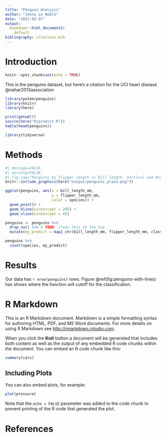 ```yaml
---
title: "Penguin Analysis"
author: "Jenna Le Noble"
date: "2023-03-07"
output: 
  bookdown::html_document2:
    default
bibliography: citations.bib
---
```

# Introduction

```r
knitr::opts_chunk$set(echo = TRUE)
```
This is the penguins dataset, but here's a citation for the UCI heart disease @nahar2013association 

```r
library(palmerpenguins)
library(knitr)
library(here)

print(getwd())
source(here("R/predict.R"))
kable(head(penguins))
```

```r
library(tidyverse)
```

# Methods

```r
#| message=FALSE, 
#| warning=FALSE,
#| fig.cap="Penguins by flipper length vs bill length. Vertical and Horizontal lines represent cutoffs from the function."
knitr::include_graphics(here("output/penguins_plain.png"))

ggplot(penguins, aes(x = bill_length_mm, 
                     y = flipper_length_mm, 
                     color = species)) +
  geom_point() +
  geom_hline(yintercept = 205) +
  geom_vline(xintercept = 45)
```

```r
penguins <- penguins %>%
  drop_na() %>% # TODO: clean this at the top
  mutate(my_predict = map2_chr(bill_length_mm, flipper_length_mm, classify_penguin))
```

```r
penguins %>%
  count(species, my_predict)
```

# Results

<!--
TODO: this is a html comment
-->
Our data has `r nrow(penguins)` rows.
Figure \@ref(fig:penguins-with-lines) has shows where the function will cutoff for the classification. 

# R Markdown

This is an R Markdown document. Markdown is a simple formatting syntax for authoring HTML, PDF, and MS Word documents. For more details on using R Markdown see <http://rmarkdown.rstudio.com>.

When you click the **Knit** button a document will be generated that includes both content as well as the output of any embedded R code chunks within the document. You can embed an R code chunk like this:

```r
summary(cars)
```

## Including Plots

You can also embed plots, for example:

```r
plot(pressure)
```

Note that the `echo = FALSE` parameter was added to the code chunk to prevent printing of the R code that generated the plot.

# References
